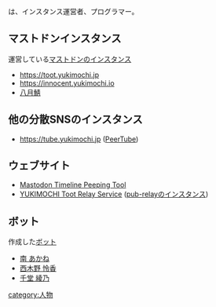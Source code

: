 {{Infobox person
| Name     = {{ruby|'''雪餅'''|ゆきもち}}
| Image    = [[ファイル:Yukimochi.png|120px]]
<!-- | Color    = #319D32 -->
| Country  = 日本
| Instance = [https://toot.yukimochi.jp toot.yukimochi.jp] ほか
| Link     = [https://lab.yukimochi.jp YUKIMOCHI Laboratory]<br />[https://www.patreon.com/yukimochi Patreon]
<!-- | Else     = [[mstdn.jp]]管理人 -->
}}{{ruby|'''雪餅'''|ゆきもち}}は、インスタンス運営者、プログラマー。

==マストドンインスタンス==
運営している[[Mastodon|マストドン]]のインスタンス

* https://toot.yukimochi.jp
* https://innocent.yukimochi.io
* [https://august-don.site 八月鯖]

==他の分散SNSのインスタンス==
* https://tube.yukimochi.jp ([[PeerTube]])

==ウェブサイト==
* [[Mastodon Timeline Peeping Tool]]
* [https://relay.toot.yukimochi.jp/ YUKIMOCHI Toot Relay Service] ([[pub-relay]]のインスタンス)

==ボット==
作成した[[Bot|ボット]]

* [https://toot.yukimochi.jp/@Akane 南 あかね]
* [https://toot.yukimochi.jp/@Reika 西木野 怜香]
* [https://toot.yukimochi.jp/@Ayano 千堂 綾乃]

{{DEFAULTSORT:ゆきもち}}
[[category:人物]]